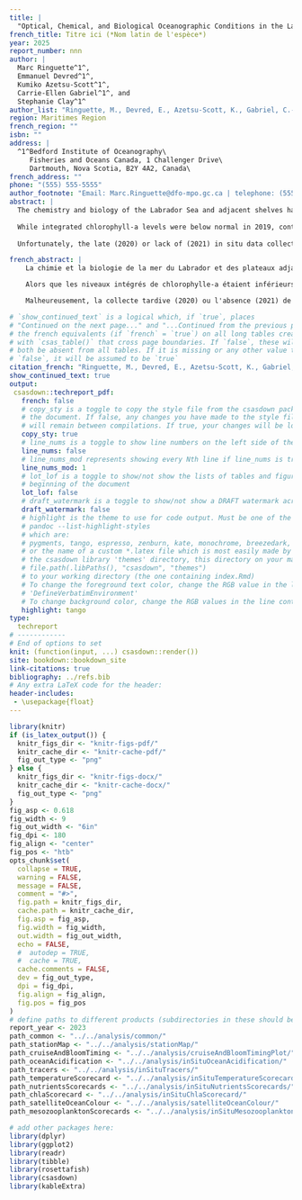 ```yaml
---
title: |
  "Optical, Chemical, and Biological Oceanographic Conditions in the Labrador Sea from summer 2019 and 2023"
french_title: Titre ici (*Nom latin de l'espèce*)
year: 2025
report_number: nnn
author: |
  Marc Ringuette^1^,
  Emmanuel Devred^1^,
  Kumiko Azetsu-Scott^1^,
  Carrie-Ellen Gabriel^1^, and
  Stephanie Clay^1^
author_list: "Ringuette, M., Devred, E., Azetsu-Scott, K., Gabriel, C.-E., and Clay, S."
region: Maritimes Region
french_region: ""
isbn: ""
address: |
  ^1^Bedford Institute of Oceanography\
     Fisheries and Oceans Canada, 1 Challenger Drive\
     Dartmouth, Nova Scotia, B2Y 4A2, Canada\
french_address: ""
phone: "(555) 555-5555"
author_footnote: "Email: Marc.Ringuette@dfo-mpo.gc.ca | telephone: (555) 555-5555"
abstract: |
  The chemistry and biology of the Labrador Sea and adjacent shelves have undergone significant changes over the 2019–2023 period compared to previous years. The Atlantic Zonal Off-shelf Monitoring Program (AZOMP) revealed an increase in dissolved inorganic carbon and a decrease in pH, a trend that extends back to the beginning of the monitoring program in the mid-1990’s. While the mean concentration of chlorofluorocarbon (CFC-12) over the water column has remained stable, the concentration of sulfur hexafluoride ($SF_6$) has been increasing steadily since we began to measure it in 2011, reflecting the atmospheric history of these gases. The mean temperature of the top layer (0–100 m) has been mainly below normal since 2011, except for the Hamilton Bank where two warmer-than-normal years were observed in 2015 and 2018, and in the Central Labrador Sea when mean temperature was above normal in 2012. In 2019, the entire Labrador Sea temperature was above normal with a record-high mean temperature in the Central Labrador Sea largely explained by a delayed mission (June rather than May), while mean temperature was below normal in 2022. The shelves mean temperature were close to normal in 2023 and the Central Labrador Sea temperature was above-normal. In the 2019-2023 period, both surface and deep nutrients levels were below normal except for the Greenland Shelf in 2022 and surface silicate in 2023, however, the timing of the mission with respect to the spring phytoplankton bloom development may impacts the nutrient budget. In fact, the timing of the mission before 2019 occurred earlier each year compared to the previous year due to the constraints of crew change, and consistent dates in sea-going expeditions are needed to remove uncertainties related to sampling time. Deep nutrients exhibited inter-annual and regional variations until 2018. In recent years (2019-2023), deep-nutrients have remained below average in all three regions of interest, suggesting a profound change in the biogeochemistry of the Labrador Sea.  
  
  While integrated chlorophyll-a levels were below normal in 2019, continuing a trend that started in 2014, except in 2015 in the Central Labrador Sea, values in 2022 and 2023 were above average, with a record-high integrated chlorophyll-a value in 2022 on the Hamilton Bank. An unusually large bloom of *Phaeocystis sp.*, that covered a large extent of the Labrador Sea, occurred in 2022 and explains the high values. This is the second largest Phaeocystis sp. bloom event in the Labrador Sea after 2015. Satellite-derived chlorophyll-a concentration reveals the large variability in the peak timing of the spring bloom and in the fall bloom initiation. While the mean annual satellite-derived chlorophyll-a on Hamilton Bank was mainly above-normal, values were below-normal between 2019-2021 on the Greenland Shelf and Central Labrador Sea, and above normal in 2022-2023.  
  
  Unfortunately, the late (2020) or lack of (2021) in situ data collection due to the COVID pandemic and the lack of ship availability, respectively, did not allow inclusion of these two years in the current report with the exception of satellite ocean color metrics, such that recent in situ trends need to be interpreted with caution. 

french_abstract: |
    La chimie et la biologie de la mer du Labrador et des plateaux adjacents ont subi des changements importants au cours de la période 2019-2023 par rapport aux années précédentes. Le Programme de monitorage de la zone hauturière Atlantique (PMZAO) a révélé une augmentation du carbone inorganique dissous et une diminution du pH, une tendance qui continue depuis le début du programme de monitorage au milieu des années 1990. Alors que la concentration moyenne de chlorofluorocarbone (CFC-12) dans la colonne d'eau est restée stable, la concentration d'hexafluorure de soufre (SF6) a augmenté régulièrement depuis le commencement des mesures en 2011, reflétant l'histoire atmosphérique de ces gaz. La température moyenne de la couche supérieure (0-100 m) est principalement inférieure à la normale depuis 2011, à l'exception du banc de Hamilton où deux années plus chaudes que la normale ont été observées en 2015 et 2018, et dans le centre de la mer du Labrador où la température moyenne était supérieure à la normale en 2012.  En 2019, la température de l'ensemble de la mer du Labrador  était supérieure à la normale, avec une température moyenne record dans le centre de la mer du Labrador largement expliquée par une mission tardive (Juin plutôt que May) , tandis que la température moyenne était inférieure à la normale en 2022. En 2023, la température moyenne des plateaux était proche de la normale et celle du centre de la mer du Labrador était supérieure à la normale. Au cours de la période 2019-2023, les niveaux de nutriments en surface et en profondeur étaient inférieurs à la normale, à l'exception du plateau continental du Groënland en 2022 et du silicate en surface en 2023, mais la date de la mission par rapport au développement de l'efflorescence phytoplanctonique au printemps peut avoir une incidence sur le bilan des nutriments. En fait, la date de la mission avant 2019 a été avancé chaque année par rapport à l'année précédente en raison des contraintes liées au changement d'équipage, alors que des dates de mission constantes sont nécessaires pour éliminer les incertitudes liées à la date de l'échantillonnage. Les nutriments profonds ont présenté des variations interannuelles et régionales jusqu'en 2018. Au cours des dernières années (2019-2023), les nutriments profonds sont restés inférieurs à la moyenne dans les trois régions concernées, ce qui suggère un changement profond dans la biogéochimie de la mer du Labrador.  

    Alors que les niveaux intégrés de chlorophylle-a étaient inférieurs à la normale en 2019, poursuivant une tendance amorcée en 2014, sauf en 2015 dans le centre de la mer du Labrador, les valeurs en 2022 et 2023 étaient supérieures à la moyenne, avec une valeur intégrée de chlorophylle-a record en 2022 sur le banc de Hamilton. Une floraison inhabituellement importante de Phaeocystis sp. qui a couvert une grande partie de la mer du Labrador s'est produite en 2022 et explique ces valeurs élevées. Il s'agit de la deuxième plus grande efflorescence de Phaeocystis sp. dans la mer du Labrador après celle de 2015. La concentration de chlorophylle-a dérivée du satellite révèle la grande variabilité de la période du maximum de l'efflorescence printanière et de l'initiation de l'efflorescence automnale. Alors que la moyenne annuelle de la chlorophylle-a dérivée du satellite sur le banc de Hamilton était principalement supérieure à la normale, les valeurs étaient inférieures à la normale entre 2019 et 2021 sur le plateau continental du Groënland et dans la partie centrale de la mer du Labrador, et supérieures à la normale en 2022-2023.  

    Malheureusement, la collecte tardive (2020) ou l'absence (2021) de données in situ respectivement en raison de la pandémie de COVID et du manque de disponibilité de navires n'a pas permis d'inclure ces deux années dans le présent rapport à l'exception des mesures de la couleur de l'océan obtenues par satellite.  L’observation des tendances in situ récentes doivent donc être interprétées avec prudence.  

# `show_continued_text` is a logical which, if `true`, places
# "Continued on the next page..." and "...Continued from the previous page" or
# the french equivalents (if `french` = `true`) on all long tables created
# with `csas_table()` that cross page boundaries. If `false`, these will
# both be absent from all tables. If it is missing or any other value than
# `false`, it will be assumed to be `true`
citation_french: "Ringuette, M., Devred, E., Azetsu-Scott, K., Gabriel, C.-E., and Clay, S. 2025. Conditions océanographiques optiques, chimiques, et biologiques dans la mer du Labrador de 2019 à 2023.  Rap. Tech. can. Sci. Halieut. Aquat. nnn: vi + 30 p."
show_continued_text: true
output:
 csasdown::techreport_pdf:
   french: false
   # copy_sty is a toggle to copy the style file from the csasdown package every time you compile
   # the document. If false, any changes you have made to the style file in your project
   # will remain between compilations. If true, your changes will be lost when you compile
   copy_sty: true
   # line_nums is a toggle to show line numbers on the left side of the page. 
   line_nums: false
   # line_nums_mod represents showing every Nth line if line_nums is true
   line_nums_mod: 1
   # lot_lof is a toggle to show/not show the lists of tables and figures at the
   # beginning of the document
   lot_lof: false
   # draft_watermark is a toggle to show/not show a DRAFT watermark across every page
   draft_watermark: false
   # highlight is the theme to use for code output. Must be one of the list given by:
   # pandoc --list-highlight-styles
   # which are:
   # pygments, tango, espresso, zenburn, kate, monochrome, breezedark, haddock
   # or the name of a custom *.latex file which is most easily made by copying one from 
   # the csasdown library 'themes' directory, this directory on your machine:
   # file.path(.libPaths(), "csasdown", "themes")
   # to your working directory (the one containing index.Rmd)
   # To change the foreground text color, change the RGB value in the line containing
   # 'DefineVerbatimEnvironment'
   # To change background color, change the RGB values in the line containing 'shadecolor'
   highlight: tango
type:
  techreport
# ------------
# End of options to set
knit: (function(input, ...) csasdown::render())
site: bookdown::bookdown_site
link-citations: true
bibliography: ../refs.bib
# Any extra LaTeX code for the header:
header-includes:
 - \usepackage{float}
---
```


```r
library(knitr)
if (is_latex_output()) {
  knitr_figs_dir <- "knitr-figs-pdf/"
  knitr_cache_dir <- "knitr-cache-pdf/"
  fig_out_type <- "png"
} else {
  knitr_figs_dir <- "knitr-figs-docx/"
  knitr_cache_dir <- "knitr-cache-docx/"
  fig_out_type <- "png"
}
fig_asp <- 0.618
fig_width <- 9
fig_out_width <- "6in"
fig_dpi <- 180
fig_align <- "center"
fig_pos <- "htb"
opts_chunk$set(
  collapse = TRUE,
  warning = FALSE,
  message = FALSE,
  comment = "#>",
  fig.path = knitr_figs_dir,
  cache.path = knitr_cache_dir,
  fig.asp = fig_asp,
  fig.width = fig_width,
  out.width = fig_out_width,
  echo = FALSE,
  #  autodep = TRUE,
  #  cache = TRUE,
  cache.comments = FALSE,
  dev = fig_out_type,
  dpi = fig_dpi,
  fig.align = fig_align,
  fig.pos = fig_pos
)
# define paths to different products (subdirectories in these should be data/ and figures/[report_year])
report_year <- 2023
path_common <- "../../analysis/common/"
path_stationMap <- "../../analysis/stationMap/"
path_cruiseAndBloomTiming <- "../../analysis/cruiseAndBloomTimingPlot/"
path_oceanAcidification <- "../../analysis/inSituOceanAcidification/"
path_tracers <- "../../analysis/inSituTracers/"
path_temperatureScorecard <- "../../analysis/inSituTemperatureScorecard/"
path_nutrientsScorecards <- "../../analysis/inSituNutrientsScorecards/"
path_chlaScorecard <- "../../analysis/inSituChlaScorecard/"
path_satelliteOceanColour <- "../../analysis/satelliteOceanColour/"
path_mesozooplanktonScorecards <- "../../analysis/inSituMesozooplanktonScorecards/"
```

```r
# add other packages here:
library(dplyr)
library(ggplot2)
library(readr)
library(tibble)
library(rosettafish)
library(csasdown)
library(kableExtra)
```
